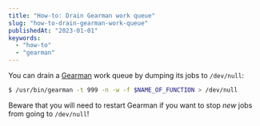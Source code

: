 ```yaml
---
title: "How-to: Drain Gearman work queue"
slug: "how-to-drain-gearman-work-queue"
publishedAt: "2023-01-01"
keywords:
  - "how-to"
  - "gearman"
---
```


You can drain a [Gearman](http://gearman.org/) work queue by dumping its jobs
to `/dev/null`:

```sh
$ /usr/bin/gearman -t 999 -n -w -f $NAME_OF_FUNCTION > /dev/null
```

Beware that you will need to restart Gearman if you want to stop *new* jobs
from going to `/dev/null`!
